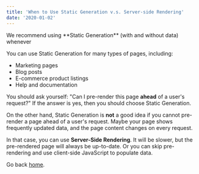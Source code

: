 ```yaml
---
title: 'When to Use Static Generation v.s. Server-side Rendering'
date: '2020-01-02'
---
```



<Callout icon="lamp">
  We recommend using **Static Generation** (with and without data) whenever
</Callout>

You can use Static Generation for many types of pages, including:

- Marketing pages
- Blog posts
- E-commerce product listings
- Help and documentation

You should ask yourself: "Can I pre-render this page **ahead** of a user's
request?" If the answer is yes, then you should choose Static Generation.

On the other hand, Static Generation is **not** a good idea if you cannot
pre-render a page ahead of a user's request. Maybe your page shows frequently
updated data, and the page content changes on every request.

In that case, you can use **Server-Side Rendering**. It will be slower, but
the pre-rendered page will always be up-to-date. Or you can skip pre-rendering
and use client-side JavaScript to populate data.

Go back [home](/).
